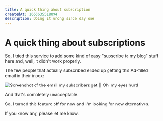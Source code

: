 ```yaml
---
title: A quick thing about subscription
createdAt: 1653635518094
description: Doing it wrong since day one
---
```


# A quick thing about **subscriptions**

So, I tried this service to add some kind of easy "subscribe to my blog" stuff here and, well, it didn't work properly.

The few people that actually subscribed ended up getting this Ad-filled email in their inbox:

![Screenshot of the email my subscribers get || Oh, my eyes hurt!](./ads.png)

And that's completely unacceptable.

So, I turned this feature off for now and I'm looking for new alternatives.

If you know any, please let me know.
